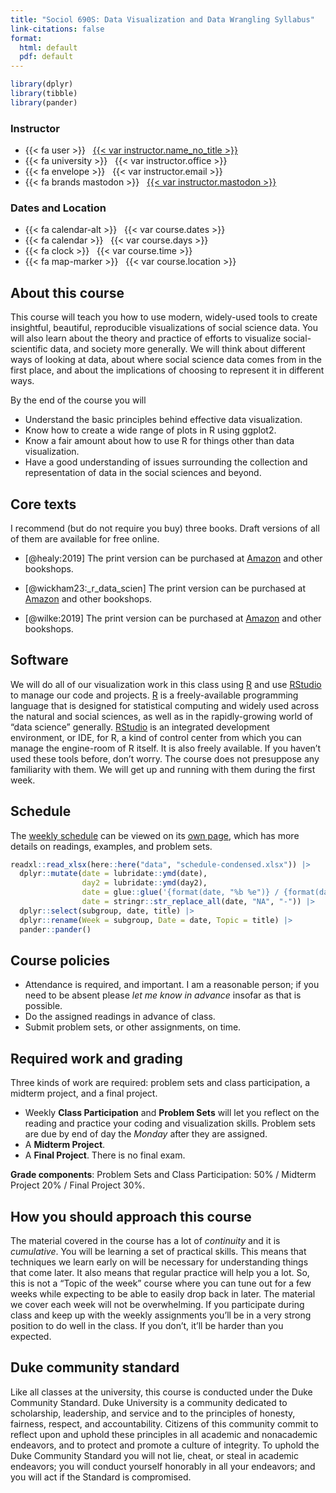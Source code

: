 ```yaml
---
title: "Sociol 690S: Data Visualization and Data Wrangling Syllabus" 
link-citations: false
format:
  html: default
  pdf: default
---
```


```r
library(dplyr)
library(tibble)
library(pander)
```
::: {.container .course-details .course-details-smaller}
::: {.row}
::: {.col-sm-6}

### Instructor
- {{< fa user >}} &nbsp; [{{< var instructor.name_no_title >}}]({{< var instructor.url >}})
- {{< fa university >}} &nbsp; {{< var instructor.office >}}
- {{< fa envelope >}} &nbsp; {{< var instructor.email >}}
- {{< fa brands mastodon >}} &nbsp; [{{< var instructor.mastodon >}}](https://mastodon.social/{{< var instructor.mastodon >}})
:::
::: {.col-sm-6}

### Dates and Location
- {{< fa calendar-alt >}} &nbsp; {{< var course.dates >}}
- {{< fa calendar >}} &nbsp; {{< var course.days >}}
- {{< fa clock >}} &nbsp; {{< var course.time >}}
- {{< fa map-marker >}} &nbsp; {{< var course.location >}}
:::
:::
:::

## About this course

This course will teach you how to use modern, widely-used tools to create insightful,
beautiful, reproducible visualizations of social science data. You will also
learn about the theory and practice of efforts to visualize social-scientific
data, and society more generally. We will think about different ways of looking
at data, about where social science data comes from in the first place, and
about the implications of choosing to represent it in different ways.

By the end of the course you will

- Understand the basic principles behind effective data visualization.
- Know how to create a wide range of plots in R using ggplot2.
- Know a fair amount about how to use R for things other than data visualization.
- Have a good understanding of issues surrounding the collection and representation of data in the social sciences and beyond.


## Core texts

I recommend (but do not require you buy) three books. Draft versions of all of
them are available for free online. 

- [@healy:2019] The print version can be purchased at [Amazon](https://amzn.to/2vfAixM) and other bookshops.

- [@wickham23:_r_data_scien] The print version can be purchased at [Amazon](https://www.amazon.com/Data-Science-Transform-Visualize-Model/dp/1492097403) and other bookshops.

- [@wilke:2019] The print version can be purchased at [Amazon](https://www.amazon.com/gp/product/1492031089) and other bookshops.

## Software

We will do all of our visualization work in this class using
[R](https://cran.r-project.org/) and use  [RStudio](https://www.rstudio.com/) to
manage our code and projects. [R](https://cran.r-project.org/) is a
freely-available programming language that is designed for statistical computing
and widely used across the natural and social sciences, as well as in the
rapidly-growing world of "data science" generally.
[RStudio](https://www.rstudio.com/) is an integrated development environment, or
IDE, for R, a kind of control center from which you can manage the engine-room
of R itself. It is also freely available.
If you haven't used these tools before, don't worry. The course does not
presuppose any familiarity with them. We will get up and running with them
during the first week.

## Schedule

The [weekly schedule](/schedule/) can be viewed on its [own page](/schedule/), which has more details on readings, examples, and problem sets.

```r
readxl::read_xlsx(here::here("data", "schedule-condensed.xlsx")) |> 
  dplyr::mutate(date = lubridate::ymd(date), 
                day2 = lubridate::ymd(day2),
                date = glue::glue('{format(date, "%b %e")} / {format(day2, "%b %e")}'), 
                date = stringr::str_replace_all(date, "NA", "-")) |> 
  dplyr::select(subgroup, date, title) |> 
  dplyr::rename(Week = subgroup, Date = date, Topic = title) |> 
  pander::pander()
```


## Course policies

- Attendance is required, and important. I am a reasonable person; if you need to be absent please _let me know in advance_ insofar as that is possible.
- Do the assigned readings in advance of class.
- Submit problem sets, or other assignments, on time.

## Required work and grading

Three kinds of work are required: problem sets and class participation, a
midterm project, and a final project.

- Weekly **Class Participation** and **Problem Sets** will let you reflect on the reading and practice your coding and visualization skills. Problem sets are due by end of day the _Monday_ after they are assigned.
- A **Midterm Project**.
- A **Final Project**. There is no final exam.

**Grade components**: Problem Sets and Class Participation: 50% / Midterm Project 20% / Final Project 30%.

## How you should approach this course

The material covered in the course has a lot of _continuity_ and it is
_cumulative_. You will be learning a set of practical skills. This means that
techniques we learn early on will be necessary for understanding things that
come later. It also means that regular practice will help you a lot. So, this is
not a "Topic of the week" course where you can tune out for a few weeks while
expecting to be able to easily drop back in later. The material we cover each
week will not be overwhelming. If you participate during class and keep up with
the weekly assignments you'll be in a very strong position to do well in the
class. If you don't, it'll be harder than you expected.

## Duke community standard

Like all classes at the university, this course is conducted under the Duke
Community Standard. Duke University is a community dedicated to scholarship,
leadership, and service and to the principles of honesty, fairness, respect, and
accountability. Citizens of this community commit to reflect upon and uphold
these principles in all academic and nonacademic endeavors, and to protect and
promote a culture of integrity. To uphold the Duke Community Standard you will
not lie, cheat, or steal in academic endeavors; you will conduct yourself
honorably in all your endeavors; and you will act if the Standard is
compromised.
